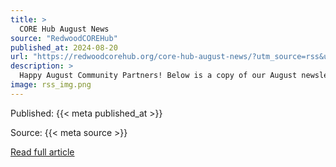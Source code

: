 ```yaml
---
title: >
  CORE Hub August News
source: "RedwoodCOREHub"
published_at: 2024-08-20
url: "https://redwoodcorehub.org/core-hub-august-news/?utm_source=rss&utm_medium=rss&utm_campaign=core-hub-august-news"
description: >
  Happy August Community Partners! Below is a copy of our August newsletter featuring news about offshore wind and related interests. OSW Related Infrastructure Development Updates and Opportunity for Comment Humboldt Study Area avoidance areas and potentially feasible areas: The Samoa study area siting constraints (ie: the Samoa study area is much less feasible than one [&#8230;]
image: rss_img.png
---
```



  Published: {{< meta published_at >}}
  

  Source: {{< meta source >}}
  

  [Read full article]({{< meta url >}}){target='blank'}
  

